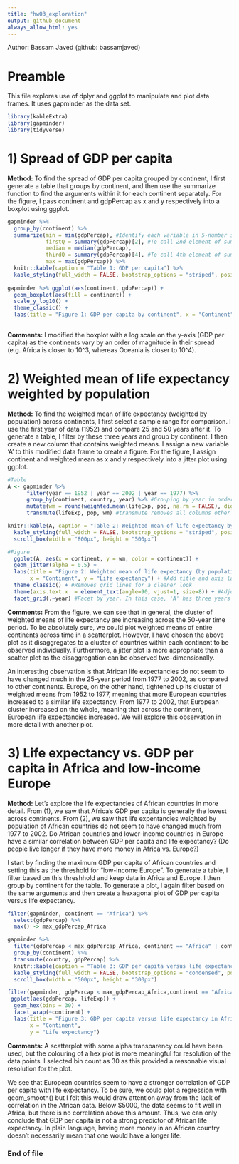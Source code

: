 ```yaml
---
title: "hw03_exploration"
output: github_document
always_allow_html: yes
---
```


Author: Bassam Javed (github: bassamjaved)

# Preamble

This file explores use of dplyr and ggplot to manipulate and plot data frames. It uses gapminder as the data set.

```r
library(kableExtra)
library(gapminder)
library(tidyverse)
```


# 1) Spread of GDP per capita

**Method:**
To find the spread of GDP per capita grouped by continent, I first generate a table that groups by continent, and then use the summarize function to find the arguments within it for each continent separately. For the figure, I pass continent and gdpPercap as x and y respectively into a boxplot using ggplot.

```r
gapminder %>% 
  group_by(continent) %>% 
  summarize(min = min(gdpPercap), #Identify each variable in 5-number summary separately to correspond to a boxplot. Summary() function gives 6 number output, so it can't be output directly otherwise the table and plot wouldn't match
            firstQ = summary(gdpPercap)[2], #To call 2nd element of summary() ie first quartile
            median = median(gdpPercap),
            thirdQ = summary(gdpPercap)[4], #To call 4th element of summary() ie third quartile
            max = max(gdpPercap)) %>% 
  knitr::kable(caption = "Table 1: GDP per capita") %>% 
  kable_styling(full_width = FALSE, bootstrap_options = "striped", position = "center")
  
gapminder %>% ggplot(aes(continent, gdpPercap)) +
  geom_boxplot(aes(fill = continent)) +
  scale_y_log10() +
  theme_classic() +
  labs(title = "Figure 1: GDP per capita by continent", x = "Continent", y = "GDP per capita")
  

```

**Comments:**
I modified the boxplot with a log scale on the y-axis (GDP per capita) as the continents vary by an order of magnitude in their spread (e.g. Africa is closer to 10^3, whereas Oceania is closer to 10^4).


# 2) Weighted mean of life expectancy weighted by population

**Method:**
To find the weighted mean of life expectancy (weighted by population) across continents, I first select a sample range for comparison. I use the first year of data (1952) and compare 25 and 50 years after it. To generate a table, I filter by these three years and group by continent. I then create a new column that contains weighted means. I assign a new variable 'A' to this modified data frame to create a figure. For the figure, I assign continent and weighted mean as x and y respectively into a jitter plot using ggplot.

```r
#Table
A <- gapminder %>% 
      filter(year == 1952 | year == 2002 | year == 1977) %>% 
      group_by(continent, country, year) %>% #Grouping by year in order to facet plot later
      mutate(wm = round(weighted.mean(lifeExp, pop, na.rm = FALSE), digits = 1)) %>% 
      transmute(lifeExp, pop, wm) #transmute removes all columns other than the ones specified

knitr::kable(A, caption = "Table 2: Weighted mean of life expectancy by population") %>% 
  kable_styling(full_width = FALSE, bootstrap_options = "striped", position = "center") %>% 
  scroll_box(width = "800px", height = "500px")

#Figure
  ggplot(A, aes(x = continent, y = wm, color = continent)) +
  geom_jitter(alpha = 0.5) + 
  labs(title = "Figure 2: Weighted mean of life expectancy (by population) across continents", 
       x = "Continent", y = "Life expectancy") + #Add title and axis labels
  theme_classic() + #Removes grid lines for a cleaner look
  theme(axis.text.x  = element_text(angle=90, vjust=1, size=8)) + #Adjust x-axis labels
  facet_grid(.~year) #Facet by year. In this case, 'A' has three years of data.
```

**Comments:**
From the figure, we can see that in general, the cluster of weighted means of life expectancy are increasing across the 50-year time period. To be absolutely sure, we could plot weighted means of entire continents across time in a scatterplot. However, I have chosen the above plot as it disaggregates to a cluster of countries within each continent to be observed individually. Furthermore, a jitter plot is more appropriate than a scatter plot as the disaggregation can be observed two-dimensionally.

An interesting observation is that African life expectancies do not seem to have changed much in the 25-year period from 1977 to 2002, as compared to other continents. Europe, on the other hand, tightened up its cluster of weighted means from 1952 to 1977, meaning that more European countries increased to a similar life expectancy. From 1977 to 2002, that European cluster increased on the whole, meaning that across the continent, European life expectancies increased. We will explore this observation in more detail with another plot.


# 3) Life expectancy vs. GDP per capita in Africa and low-income Europe

**Method:**
Let's explore the life expectancies of African countries in more detail. From (1), we saw that Africa's GDP per capita is generally the lowest across continents. From (2), we saw that life expentancies weighted by population of African countries do not seem to have changed much from 1977 to 2002. Do African countries and lower-income countries in Europe have a similar correlation between GDP per capita and life expectancy? (Do people live longer if they have more money in Africa vs. Europe?)

I start by finding the maximum GDP per capita of African countries and setting this as the threshold for "low-income Europe". To generate a table, I filter based on this threshhold and keep data in Africa and Europe. I then group by continent for the table. To generate a plot, I again filter based on the same arguments and then create a hexagonal plot of GDP per capita versus life expectancy.

```r
filter(gapminder, continent == "Africa") %>% 
  select(gdpPercap) %>% 
  max() -> max_gdpPercap_Africa

gapminder %>% 
  filter(gdpPercap < max_gdpPercap_Africa, continent == "Africa" | continent == "Europe") %>% 
  group_by(continent) %>% 
  transmute(country, gdpPercap) %>% 
  knitr::kable(caption = "Table 3: GDP per capita versus life expectancy in Africa and low-income Europe") %>% 
  kable_styling(full_width = FALSE, bootstrap_options = "condensed", position = "center") %>% 
  scroll_box(width = "500px", height = "300px")

filter(gapminder, gdpPercap < max_gdpPercap_Africa,continent == "Africa" | continent == "Europe") %>% 
 ggplot(aes(gdpPercap, lifeExp)) +
  geom_hex(bins = 30) +
  facet_wrap(~continent) +
  labs(title = "Figure 3: GDP per capita versus life expectancy in Africa and low-income Europe",
       x = "Continent",
       y = "Life expectancy")
```

**Comments:**
A scatterplot with some alpha transparency could have been used, but the colouring of a hex plot is more meaningful for resolution of the data points. I selected bin count as 30 as this provided a reasonable visual resolution for the plot.

We see that European countries seem to have a stronger correlation of GDP per capita with life expectancy. To be sure, we could plot a regression with geom_smooth() but I felt this would draw attention away from the lack of correlation in the African data. Below $5000, the data seems to fit well in Africa, but there is no correlation above this amount. Thus, we can only conclude that GDP per capita is not a strong predictor of African life expectancy. In plain language, having more money in an African country doesn't necessarily mean that one would have a longer life.

### End of file